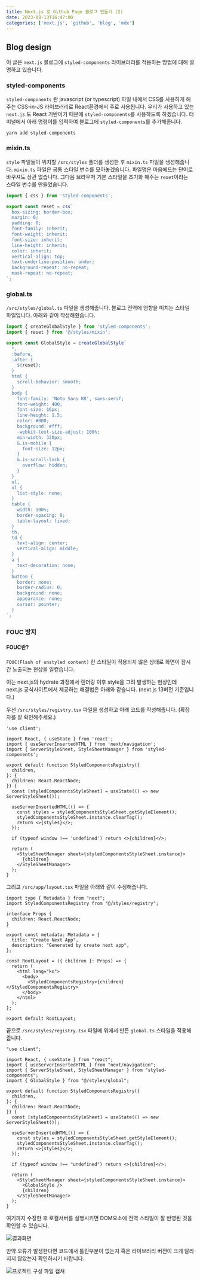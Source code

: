```yaml
---
title: Next.js 로 Github Page 블로그 만들기 (2)
date: 2023-08-13T16:47:00
categories: ['next.js', 'github', 'blog', 'mdx']
---
```


## Blog design

이 글은 `next.js` 블로그에 `styled-components` 라이브러리를 적용하는 방법에 대해 설명하고 있습니다.

### styled-components

`styled-components` 란 javascript (or typescript) 파일 내에서 CSS를 사용하게 해주는 CSS-in-JS 라이브러리로 React환경에서 주로 사용됩니다.
우리가 사용하고 있는 `next.js` 도 React 기반이기 때문에 `styled-components`를 사용하도록 하겠습니다.
터미널에서 아래 명령어를 입력하여 블로그에 `styled-components`를 추가해줍니다.

```
yarn add styled-components
```

### mixin.ts

`style` 파일들이 위치할 `/src/styles` 폴더를 생성한 후 `mixin.ts` 파일을 생성해줍니다.
`mixin.ts` 파일은 공통 스타일 변수를 모아놓겠습니다. 파일명은 마음에드는 단어로 바꾸셔도 상관 없습니다.
그다음 브라우저 기본 스타일을 초기화 해주는 `reset`이라는 스타일 변수를 만들었습니다.

```ts:/src/styles/mixin.ts
import { css } from 'styled-components';

export const reset = css`
  box-sizing: border-box;
  margin: 0;
  padding: 0;
  font-family: inherit;
  font-weight: inherit;
  font-size: inherit;
  line-height: inherit;
  color: inherit;
  vertical-align: top;
  text-underline-position: under;
  background-repeat: no-repeat;
  mask-repeat: no-repeat;
`;
```

### global.ts

`/src/styles/global.ts` 파일을 생성해줍니다.
블로그 전역에 영향을 미치는 스타일 파일입니다.
아래와 같이 작성해줬습니다.

```ts:/src/styles/global.ts
import { createGlobalStyle } from 'styled-components';
import { reset } from '@/styles/mixin';

export const GlobalStyle = createGlobalStyle`
  *,
  :before,
  :after {
    ${reset};
  }
  html {
    scroll-behavior: smooth;
  }
  body {
    font-family: 'Noto Sans KR', sans-serif;
    font-weight: 400;
    font-size: 16px;
    line-height: 1.5;
    color: #000;
    background: #fff;
    -webkit-text-size-adjust: 100%;
    min-width: 320px;
    &.is-mobile {
      font-size: 12px;
    }
    &.is-scroll-lock {
      overflow: hidden;
    }
  }
  ol,
  ul {
    list-style: none;
  }
  table {
    width: 100%;
    border-spacing: 0;
    table-layout: fixed;
  }
  th,
  td {
    text-align: center;
    vertical-align: middle;
  }
  a {
    text-decoration: none;
  }
  button {
    border: none;
    border-radius: 0;
    background: none;
    appearance: none;
    cursor: pointer;
  }
`;
```

### FOUC 방지

#### FOUC란?

`FOUC(Flash of unstyled content)` 란 스타일이 적용되지 않은 상태로 화면이 잠시간 노출되는 현상을 일컫습니다.

이는 next.js의 hydrate 과정에서 렌더링 이후 style을 그려 발생하는 현상인데 next.js 공식사이트에서 제공하는 해결법은 아래와 같습니다. (next.js 13버전 기준입니다.)

우선 `/src/styles/registry.tsx` 파일을 생성하고 아래 코드를 작성해줍니다.
(확장자를 잘 확인해주세요.)

```tsx:/src/styles/registry.tsx
'use client';

import React, { useState } from 'react';
import { useServerInsertedHTML } from 'next/navigation';
import { ServerStyleSheet, StyleSheetManager } from 'styled-components';

export default function StyledComponentsRegistry({
  children,
}: {
  children: React.ReactNode;
}) {
  const [styledComponentsStyleSheet] = useState(() => new ServerStyleSheet());

  useServerInsertedHTML(() => {
    const styles = styledComponentsStyleSheet.getStyleElement();
    styledComponentsStyleSheet.instance.clearTag();
    return <>{styles}</>;
  });

  if (typeof window !== 'undefined') return <>{children}</>;

  return (
    <StyleSheetManager sheet={styledComponentsStyleSheet.instance}>
      {children}
    </StyleSheetManager>
  );
}
```

그리고 `/src/app/layout.tsx` 파일을 아래와 같이 수정해줍니다.

```tsx:/src/app/layout.tsx
import type { Metadata } from "next";
import StyledComponentsRegistry from "@/styles/registry";

interface Props {
  children: React.ReactNode;
}

export const metadata: Metadata = {
  title: "Create Next App",
  description: "Generated by create next app",
};

const RootLayout = ({ children }: Props) => {
  return (
    <html lang="ko">
      <body>
        <StyledComponentsRegistry>{children}</StyledComponentsRegistry>
      </body>
    </html>
  );
};

export default RootLayout;
```

끝으로 `/src/styles/registry.tsx` 파일에 위에서 만든 `global.ts` 스타일을 적용해줍니다.

```tsx:/src/styles/registry.tsx
"use client";

import React, { useState } from "react";
import { useServerInsertedHTML } from "next/navigation";
import { ServerStyleSheet, StyleSheetManager } from "styled-components";
import { GlobalStyle } from "@/styles/global";

export default function StyledComponentsRegistry({
  children,
}: {
  children: React.ReactNode;
}) {
  const [styledComponentsStyleSheet] = useState(() => new ServerStyleSheet());

  useServerInsertedHTML(() => {
    const styles = styledComponentsStyleSheet.getStyleElement();
    styledComponentsStyleSheet.instance.clearTag();
    return <>{styles}</>;
  });

  if (typeof window !== "undefined") return <>{children}</>;

  return (
    <StyleSheetManager sheet={styledComponentsStyleSheet.instance}>
      <GlobalStyle />
      {children}
    </StyleSheetManager>
  );
}
```

여기까지 수정한 후 로컬서버를 실행시키면 DOM요소에 전역 스타일이 잘 반영된 것을 확인할 수 있습니다.

![결과화면](1.png)

만약 오류가 발생한다면 코드에서 틀린부분이 없는지 혹은 라이브러리 버전이 크게 달라지지 않았는지 확인하시기 바랍니다.

![프로젝트 구성 파일 캡쳐](2.png)
